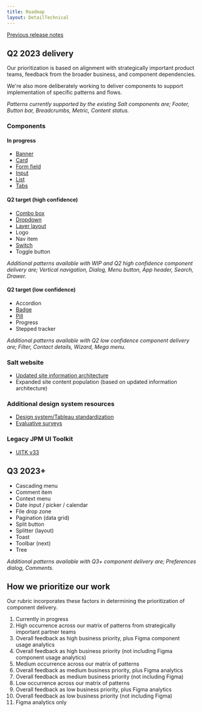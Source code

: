 ```yaml
---
title: Roadmap
layout: DetailTechnical
---
```


[Previous release notes](https://github.com/jpmorganchase/salt-ds/releases)

## Q2 2023 delivery

Our prioritization is based on alignment with strategically important product teams, feedback from the broader business, and component dependencies.

We're also more deliberately working to deliver components to support implementation of specific patterns and flows.

_Patterns currently supported by the existing Salt components are; Footer, Button bar, Breadcrumbs, Metric, Content status._

### Components

#### In progress

- [Banner](https://github.com/jpmorganchase/salt-ds/issues/392)
- [Card](https://github.com/jpmorganchase/salt-ds/issues/1096)
- [Form field](https://github.com/jpmorganchase/salt-ds/issues/431)
- [Input](https://github.com/jpmorganchase/salt-ds/issues/477)
- [List](https://github.com/jpmorganchase/salt-ds/issues/1279)
- [Tabs](https://github.com/jpmorganchase/salt-ds/issues/1571)

#### Q2 target (high confidence)

- [Combo box](https://github.com/jpmorganchase/salt-ds/issues/491)
- [Dropdown](https://github.com/jpmorganchase/salt-ds/issues/490)
- [Layer layout](https://github.com/jpmorganchase/salt-ds/issues/369)
- Logo
- Nav item
- [Switch](https://github.com/jpmorganchase/salt-ds/issues/486)
- Toggle button

_Additional patterns available with WIP and Q2 high confidence component delivery are; Vertical navigation, Dialog, Menu button, App header, Search, Drawer._

#### Q2 target (low confidence)

- Accordion
- [Badge](https://github.com/jpmorganchase/salt-ds/issues/1056)
- [Pill](https://github.com/jpmorganchase/salt-ds/issues/488)
- Progress
- Stepped tracker

_Additional patterns available with Q2 low confidence component delivery are; Filter, Contact details, Wizard, Mega menu._

### Salt website

- [Updated site information architecture](https://github.com/jpmorganchase/salt-ds/issues/1483)
- Expanded site content population (based on updated information architecture)

### Additional design system resources

- [Design system/Tableau standardization](https://github.com/jpmorganchase/salt-ds/issues/1572)
- [Evaluative surveys](https://github.com/jpmorganchase/salt-ds/issues/1527)

### Legacy JPM UI Toolkit

- [UITK v33](https://github.com/jpmorganchase/salt-ds/issues/1045)

## Q3 2023+

- Cascading menu
- Comment item
- Context menu
- Date input / picker / calendar
- File drop zone
- Pagination (data grid)
- Split button
- Splitter (layout)
- Toast
- Toolbar (next)
- Tree

_Additional patterns available with Q3+ component delivery are; Preferences dialog, Comments._

## How we prioritize our work

Our rubric incorporates these factors in determining the prioritization of component delivery.

1. Currently in progress
2. High occurrence across our matrix of patterns from strategically important partner teams
3. Overall feedback as high business priority, plus Figma component usage analytics
4. Overall feedback as high business priority (not including Figma component usage analytics)
5. Medium occurrence across our matrix of patterns
6. Overall feedback as medium business priority, plus Figma analytics
7. Overall feedback as medium business priority (not including Figma)
8. Low occurrence across our matrix of patterns
9. Overall feedback as low business priority, plus Figma analytics
10. Overall feedback as low business priority (not including Figma)
11. Figma analytics only